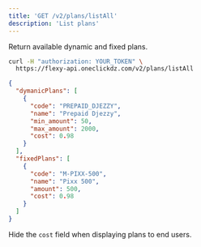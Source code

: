 ```yaml
---
title: 'GET /v2/plans/listAll'
description: 'List plans'
---
```


Return available dynamic and fixed plans.

```bash
curl -H "authorization: YOUR_TOKEN" \
  https://flexy-api.oneclickdz.com/v2/plans/listAll
```

```json
{
  "dymanicPlans": [
    {
      "code": "PREPAID_DJEZZY",
      "name": "Prepaid Djezzy",
      "min_amount": 50,
      "max_amount": 2000,
      "cost": 0.98
    }
  ],
  "fixedPlans": [
    {
      "code": "M-PIXX-500",
      "name": "Pixx 500",
      "amount": 500,
      "cost": 0.98
    }
  ]
}
```

Hide the `cost` field when displaying plans to end users.
